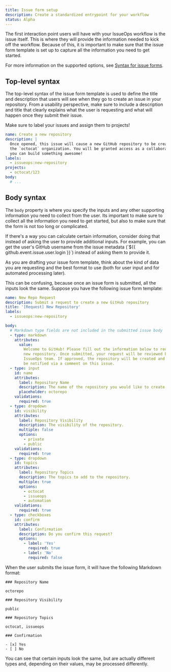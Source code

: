 ```yaml
---
title: Issue form setup
description: Create a standardized entrypoint for your workflow
status: Alpha
---
```



The first interaction point users will have with your IssueOps workflow is the
issue itself. This is where they will provide the information needed to kick off
the workflow. Because of this, it is important to make sure that the issue form
template is set up to capture all the information you need to get started.

For more information on the supported options, see
[Syntax for issue forms](https://docs.github.com/en/communities/using-templates-to-encourage-useful-issues-and-pull-requests/syntax-for-issue-forms).

## Top-level syntax

The top-level syntax of the issue form template is used to define the title and
description that users will see when they go to create an issue in your
repository. From a usability perspective, make sure to include a description and
title that clearly explains what the user is requesting and what will happen
once they submit their issue.

<Alert severity="info">
  Make sure to label your issues and assign them to projects!
</Alert>

```yaml
name: Create a new repository
description: |
  Once opened, this issue will cause a new GitHub repository to be created in
  the `octocat` organization. You will be granted access as a collaborator so
  you can build something awesome!
labels:
  - issueops:new-repository
projects:
  - octocat/123
body:
  # ...
```

## Body syntax

The `body` property is where you specify the inputs and any other supporting
information you need to collect from the user. Its important to make sure to
collect all the information you need to get started, but also to make sure that
the form is not too long or complicated.

<Alert severity="info">
  If there's a way you can calculate certain information, consider doing that
  instead of asking the user to provide additional inputs. For example, you can
  get the user's GitHub username from the issue metadata
  (`${{ github.event.issue.user.login }}`) instead of asking them to provide it.
</Alert>

As you are drafting your issue form template, think about the kind of data you
are requesting and the best format to use (both for user input and for automated
processing later).

This can be confusing, because once an issue form is submitted, all the inputs
look the same. Suppose you have the following issue form template:

```yaml
name: New Repo Request
description: Submit a request to create a new GitHub repository
title: '[Request] New Repository'
labels:
  - issueops:new-repository

body:
  # Markdown type fields are not included in the submitted issue body
  - type: markdown
    attributes:
      value:
        Welcome to GitHub! Please fill out the information below to request a
        new repository. Once submitted, your request will be reviewed by the
        IssueOps team. If approved, the repository will be created and you will
        be notified via a comment on this issue.
  - type: input
    id: name
    attributes:
      label: Repository Name
      description: The name of the repository you would like to create.
      placeholder: octorepo
    validations:
      required: true
  - type: dropdown
    id: visibility
    attributes:
      label: Repository Visibility
      description: The visibility of the repository.
      multiple: false
      options:
        - private
        - public
    validations:
      required: true
  - type: dropdown
    id: topics
    attributes:
      label: Repository Topics
      description: The topics to add to the repository.
      multiple: true
      options:
        - octocat
        - issueops
        - automation
    validations:
      required: true
  - type: checkboxes
    id: confirm
    attributes:
      label: Confirmation
      description: Do you confirm this request?
      options:
        - label: 'Yes'
          required: true
        - label: 'No'
          required: false
```

When the user submits the issue form, it will have the following Markdown
format:

```plain
### Repository Name

octorepo

### Repository Visibility

public

### Repository Topics

octocat, issueops

### Confirmation

- [x] Yes
- [ ] No
```

You can see that certain inputs look the same, but are actually different types
and, depending on their values, may be processed differently.
